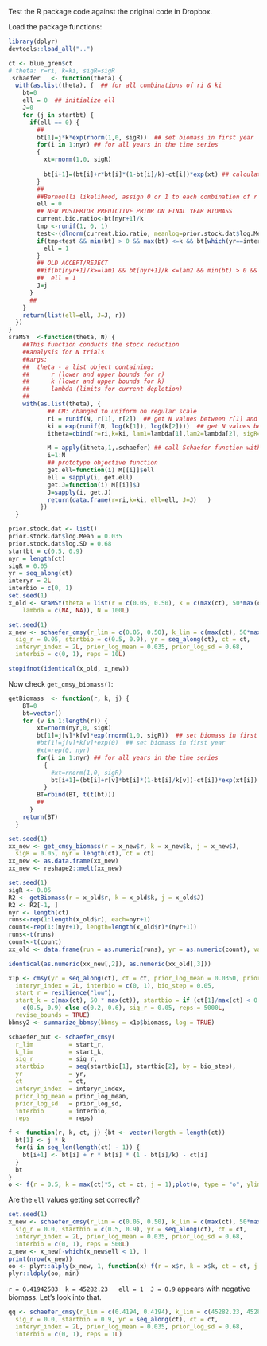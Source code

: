 Test the R package code against the original code in Dropbox.

Load the package functions:

```r
library(dplyr)
devtools::load_all("..")
```


```r
ct <- blue_gren$ct
# theta: r=ri, k=ki, sigR=sigR
.schaefer	<- function(theta) {
  with(as.list(theta), {  ## for all combinations of ri & ki
    bt=0
    ell = 0  ## initialize ell
    J=0
    for (j in startbt) {
      if(ell == 0) {
        ##
        bt[1]=j*k*exp(rnorm(1,0, sigR))  ## set biomass in first year
        for(i in 1:nyr) ## for all years in the time series
        {
          xt=rnorm(1,0, sigR)
          
          bt[i+1]=(bt[i]+r*bt[i]*(1-bt[i]/k)-ct[i])*exp(xt) ## calculate biomass as function of previous year's biomass plus net production minus catch
        }
        ##
        ##Bernoulli likelihood, assign 0 or 1 to each combination of r and k
        ell = 0
        ## NEW POSTERIOR PREDICTIVE PRIOR ON FINAL YEAR BIOMASS
        current.bio.ratio<-bt[nyr+1]/k
        tmp <-runif(1, 0, 1)
        test<-(dlnorm(current.bio.ratio, meanlog=prior.stock.dat$log.Mean-log(2), sdlog=prior.stock.dat$log.SD))/dlnorm(exp(prior.stock.dat$log.Mean-log(2)), meanlog=prior.stock.dat$log.Mean-log(2), sdlog=prior.stock.dat$log.SD)
        if(tmp<test && min(bt) > 0 && max(bt) <=k && bt[which(yr==interyr)]/k>=interbio[1] && bt[which(yr==interyr)]/k<=interbio[2]){
          ell = 1
        }
        ## OLD ACCEPT/REJECT
        ##if(bt[nyr+1]/k>=lam1 && bt[nyr+1]/k <=lam2 && min(bt) > 0 && max(bt) <=k && bt[which(yr==interyr)]/k>=interbio[1] && bt[which(yr==interyr)]/k<=interbio[2])
        ##  ell = 1
        J=j
      }
      ##
    }
    return(list(ell=ell, J=J, r))
  })
}
sraMSY	<-function(theta, N) {
    ##This function conducts the stock reduction
    ##analysis for N trials
    ##args:
    ##	theta - a list object containing:
    ##		r (lower and upper bounds for r)
    ##		k (lower and upper bounds for k)
    ##		lambda (limits for current depletion)
    ##
    with(as.list(theta), {
           ## CM: changed to uniform on regular scale
           ri = runif(N, r[1], r[2])  ## get N values between r[1] and r[2], assign to ri
           ki = exp(runif(N, log(k[1]), log(k[2])))  ## get N values between k[1] and k[2], assing to ki
           itheta=cbind(r=ri,k=ki, lam1=lambda[1],lam2=lambda[2], sigR=sigR) ## assign ri, ki, and final biomass range to itheta

           M = apply(itheta,1,.schaefer) ## call Schaefer function with parameters in itheta
           i=1:N
           ## prototype objective function
           get.ell=function(i) M[[i]]$ell
           ell = sapply(i, get.ell)
           get.J=function(i) M[[i]]$J
           J=sapply(i, get.J)
           return(data.frame(r=ri,k=ki, ell=ell, J=J)	)
         })
  }

prior.stock.dat <- list()
prior.stock.dat$log.Mean = 0.035
prior.stock.dat$log.SD = 0.68
startbt = c(0.5, 0.9)
nyr = length(ct)
sigR = 0.05
yr = seq_along(ct)
interyr = 2L
interbio = c(0, 1)
set.seed(1)
x_old <- sraMSY(theta = list(r = c(0.05, 0.50), k = c(max(ct), 50*max(ct)),
    lambda = c(NA, NA)), N = 100L)

set.seed(1)
x_new <- schaefer_cmsy(r_lim = c(0.05, 0.50), k_lim = c(max(ct), 50*max(ct)), 
  sig_r = 0.05, startbio = c(0.5, 0.9), yr = seq_along(ct), ct = ct, 
  interyr_index = 2L, prior_log_mean = 0.035, prior_log_sd = 0.68, 
  interbio = c(0, 1), reps = 10L)

stopifnot(identical(x_old, x_new))
```

Now check `get_cmsy_biomass()`:

```r
getBiomass  <- function(r, k, j) {
    BT=0
    bt=vector()
    for (v in 1:length(r)) {
        xt=rnorm(nyr,0, sigR)
        bt[1]=j[v]*k[v]*exp(rnorm(1,0, sigR))  ## set biomass in first year
        #bt[1]=j[v]*k[v]*exp(0)  ## set biomass in first year
        #xt=rep(0, nyr)
        for(i in 1:nyr) ## for all years in the time series
          {
            #xt=rnorm(1,0, sigR)
            bt[i+1]=(bt[i]+r[v]*bt[i]*(1-bt[i]/k[v])-ct[i])*exp(xt[i]) ## calculate biomass as function of previous year's biomass plus net production minus catch
          }
        BT=rbind(BT, t(t(bt)))
        ##
      }
    return(BT)
  }

set.seed(1)
xx_new <- get_cmsy_biomass(r = x_new$r, k = x_new$k, j = x_new$J, 
  sigR = 0.05, nyr = length(ct), ct = ct)
xx_new <- as.data.frame(xx_new)
xx_new <- reshape2::melt(xx_new)

set.seed(1)
sigR <- 0.05
R2 <- getBiomass(r = x_old$r, k = x_old$k, j = x_old$J)
R2 <- R2[-1, ]
nyr <- length(ct)
runs<-rep(1:length(x_old$r), each=nyr+1)
count<-rep(1:(nyr+1), length=length(x_old$r)*(nyr+1))
runs<-t(runs)
count<-t(count)
xx_old <- data.frame(run = as.numeric(runs), yr = as.numeric(count), value = as.numeric(R2) )

identical(as.numeric(xx_new[,2]), as.numeric(xx_old[,3]))
```



```r
x1p <- cmsy(yr = seq_along(ct), ct = ct, prior_log_mean = 0.0350, prior_log_sd = 0.676, 
  interyr_index = 2L, interbio = c(0, 1), bio_step = 0.05, 
  start_r = resilience("low"),
  start_k = c(max(ct), 50 * max(ct)), startbio = if (ct[1]/max(ct) < 0.2)
    c(0.5, 0.9) else c(0.2, 0.6), sig_r = 0.05, reps = 5000L,
  revise_bounds = TRUE)
bbmsy2 <- summarize_bbmsy(bbmsy = x1p$biomass, log = TRUE)

schaefer_out <- schaefer_cmsy(
  r_lim          = start_r,
  k_lim          = start_k,
  sig_r          = sig_r,
  startbio       = seq(startbio[1], startbio[2], by = bio_step),
  yr             = yr,
  ct             = ct,
  interyr_index  = interyr_index,
  prior_log_mean = prior_log_mean,
  prior_log_sd   = prior_log_sd,
  interbio       = interbio,
  reps           = reps)

```

```r
f <- function(r, k, ct, j) {bt <- vector(length = length(ct))
  bt[1] <- j * k
  for(i in seq_len(length(ct) - 1)) {
    bt[i+1] <- bt[i] + r * bt[i] * (1 - bt[i]/k) - ct[i]
  }
  bt
}
o <- f(r = 0.5, k = max(ct)*5, ct = ct, j = 1);plot(o, type = "o", ylim = c(-1000, max(o)));abline(h = 0, lty = 2);print(o)
```

Are the `ell` values getting set correctly?

```r
set.seed(1)
x_new <- schaefer_cmsy(r_lim = c(0.05, 0.50), k_lim = c(max(ct), 50*max(ct)), 
  sig_r = 0.0, startbio = c(0.5, 0.9), yr = seq_along(ct), ct = ct, 
  interyr_index = 2L, prior_log_mean = 0.035, prior_log_sd = 0.68, 
  interbio = c(0, 1), reps = 500L)
x_new <- x_new[-which(x_new$ell < 1), ]
print(nrow(x_new))
oo <- plyr::alply(x_new, 1, function(x) f(r = x$r, k = x$k, ct = ct, j = x$J))
plyr::ldply(oo, min)
```

` r = 0.41942583  k = 45282.23   ell = 1  J = 0.9` appears with negative biomass. Let's look into that.

```r
qq <- schaefer_cmsy(r_lim = c(0.4194, 0.4194), k_lim = c(45282.23, 45282.23), 
  sig_r = 0.0, startbio = 0.9, yr = seq_along(ct), ct = ct, 
  interyr_index = 2L, prior_log_mean = 0.035, prior_log_sd = 0.68, 
  interbio = c(0, 1), reps = 1L)
```
